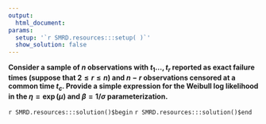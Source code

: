 ```yaml
---
output:
  html_document:
params:
  setup: '`r SMRD.resources:::setup( )`'
  show_solution: false
---
```


__Consider a sample of $n$ observations with  $t_{1} \ldots, t_{r}$ reported as exact failure times (suppose that $2 \leq r \leq n$) and $n-r$ observations censored at a common time  $t_{c}$. Provide a simple expression for the Weibull log likelihood  in the $\eta=\exp(\mu)$ and $\beta=1/\sigma$ parameterization.__

`r SMRD.resources:::solution()$begin`
`r SMRD.resources:::solution()$end`
